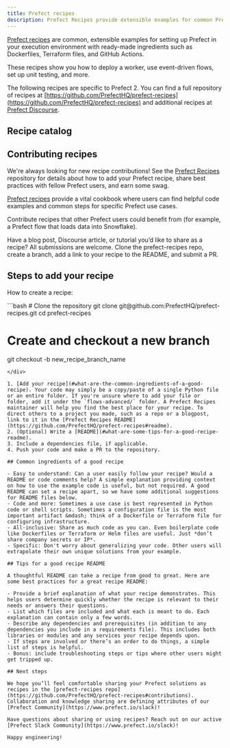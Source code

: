 ```yaml
---
title: Prefect recipes
description: Prefect Recipes provide extensible examples for common Prefect use cases.
---
```


[Prefect recipes](https://github.com/PrefectHQ/prefect-recipes) are common, extensible examples for setting up Prefect in your execution environment with ready-made ingredients such as Dockerfiles, Terraform files, and GitHub Actions.

These recipes show you how to deploy a worker, use event-driven flows, set up unit testing, and more.

The following recipes are specific to Prefect 2. You can find a full repository of recipes at [https://github.com/PrefectHQ/prefect-recipes](https://github.com/PrefectHQ/prefect-recipes) and additional recipes at [Prefect Discourse](https://discourse.prefect.io/).

## Recipe catalog


## Contributing recipes

We're always looking for new recipe contributions! See the [Prefect Recipes](https://github.com/PrefectHQ/prefect-recipes#contributing--swag-) repository for details about how to add your Prefect recipe, share best practices with fellow Prefect users, and earn some swag.

[Prefect recipes](https://github.com/PrefectHQ/prefect-recipes) provide a vital cookbook where users can find helpful code examples and common steps for specific Prefect use cases.

Contribute recipes that other Prefect users could benefit from (for example, a Prefect flow that loads data into Snowflake).

Have a blog post, Discourse article, or tutorial you’d like to share as a recipe? All submissions are welcome. Clone the prefect-recipes repo, create a branch, add a link to your recipe to the README, and submit a PR.

## Steps to add your recipe

How to create a recipe:

<div class="terminal">
```bash
# Clone the repository
git clone git@github.com:PrefectHQ/prefect-recipes.git
cd prefect-recipes

# Create and checkout a new branch

git checkout -b new_recipe_branch_name

```
</div>

1. [Add your recipe](#what-are-the-common-ingredients-of-a-good-recipe). Your code may simply be a copy/paste of a single Python file or an entire folder. If you're unsure where to add your file or folder, add it under the `flows-advanced/` folder. A Prefect Recipes maintainer will help you find the best place for your recipe. To direct others to a project you made, such as a repo or a blogpost, link to it in the [Prefect Recipes README](https://github.com/PrefectHQ/prefect-recipes#readme).
2. (Optional) Write a [README](#what-are-some-tips-for-a-good-recipe-readme).
3. Include a dependencies file, if applicable.
4. Push your code and make a PR to the repository.

## Common ingredients of a good recipe

- Easy to understand: Can a user easily follow your recipe? Would a README or code comments help? A simple explanation providing context on how to use the example code is useful, but not required. A good README can set a recipe apart, so we have some additional suggestions for README files below.
- Code and more: Sometimes a use case is best represented in Python code or shell scripts. Sometimes a configuration file is the most important artifact &mdash; think of a Dockerfile or Terraform file for configuring infrastructure.
- All-inclusive: Share as much code as you can. Even boilerplate code like Dockerfiles or Terraform or Helm files are useful. Just *don’t share company secrets or IP*.
- Specific: Don't worry about generalizing your code. Other users will extrapolate their own unique solutions from your example.

## Tips for a good recipe README

A thoughtful README can take a recipe from good to great. Here are some best practices for a great recipe README:

- Provide a brief explanation of what your recipe demonstrates. This helps users determine quickly whether the recipe is relevant to their needs or answers their questions.
- List which files are included and what each is meant to do. Each explanation can contain only a few words.
- Describe any dependencies and prerequisites (in addition to any dependencies you include in a requirements file). This includes both libraries or modules and any services your recipe depends upon.
- If steps are involved or there’s an order to do things, a simple list of steps is helpful.
- Bonus: include troubleshooting steps or tips where other users might get tripped up.

## Next steps

We hope you’ll feel comfortable sharing your Prefect solutions as recipes in the [prefect-recipes repo](https://github.com/PrefectHQ/prefect-recipes#contributions). Collaboration and knowledge sharing are defining attributes of our [Prefect Community](https://www.prefect.io/slack)! 

Have questions about sharing or using recipes? Reach out on our active [Prefect Slack Community](https://www.prefect.io/slack)!

Happy engineering!
